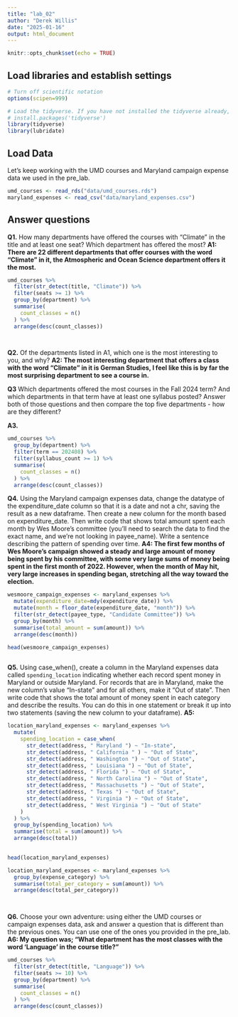```yaml
---
title: "lab_02"
author: "Derek Willis"
date: "2025-01-16"
output: html_document
---
```


```r
knitr::opts_chunk$set(echo = TRUE)
```

## Load libraries and establish settings

```r
# Turn off scientific notation
options(scipen=999)

# Load the tidyverse. If you have not installed the tidyverse already, remove the # from the next line and run it first.  
# install.packages('tidyverse')
library(tidyverse)
library(lubridate)
```

## Load Data

Let's keep working with the UMD courses and Maryland campaign expense data we used in the pre_lab.

```r
umd_courses <- read_rds("data/umd_courses.rds")
maryland_expenses <- read_csv("data/maryland_expenses.csv")
```

## Answer questions

**Q1.** How many departments have offered the courses with "Climate" in the title and at least one seat? Which department has offered the most? **A1: There are 22 different departments that offer courses with the word "Climate" in it, the Atmospheric and Ocean Science department offers it the most.**

```r
umd_courses %>% 
  filter(str_detect(title, "Climate")) %>% 
  filter(seats >= 1) %>%
  group_by(department) %>%
  summarise(
    count_classes = n()
  ) %>%
  arrange(desc(count_classes))

  
```

**Q2.** Of the departments listed in A1, which one is the most interesting to you, and why? **A2: The most interesting department that offers a class with the word "Climate" in it is German Studies, I feel like this is by far the most surprising department to see a course in.**

**Q3** Which departments offered the most courses in the Fall 2024 term? And which departments in that term have at least one syllabus posted? Answer both of those questions and then compare the top five departments - how are they different?

**A3.**

```r
umd_courses %>%
  group_by(department) %>%
  filter(term == 202408) %>%
  filter(syllabus_count >= 1) %>%
  summarise(
    count_classes = n()
  ) %>%
  arrange(desc(count_classes))
```

**Q4.** Using the Maryland campaign expenses data, change the datatype of the expenditure_date column so that it is a date and not a chr, saving the result as a new dataframe. Then create a new column for the month based on expenditure_date. Then write code that shows total amount spent each month by Wes Moore's committee (you'll need to search the data to find the exact name, and we're not looking in payee_name). Write a sentence describing the pattern of spending over time. **A4: The first few months of Wes Moore's campaign showed a steady and large amount of money being spent by his committee, with some very large sums of money being spent in the first month of 2022. However, when the month of May hit, very large increases in spending began, stretching all the way toward the election.**

```r
wesmoore_campaign_expenses <- maryland_expenses %>%
  mutate(expenditure_date=mdy(expenditure_date)) %>%
  mutate(month = floor_date(expenditure_date, "month")) %>%
  filter(str_detect(payee_type, "Candidate Committee")) %>%
  group_by(month) %>%
  summarise(total_amount = sum(amount)) %>%
  arrange(desc(month))

head(wesmoore_campaign_expenses)
  

```

**Q5.** Using case_when(), create a column in the Maryland expenses data called `spending_location` indicating whether each record spent money in Maryland or outside Maryland. For records that are in Maryland, make the new column's value "In-state" and for all others, make it "Out of state". Then write code that shows the total amount of money spent in each category and describe the results. You can do this in one statement or break it up into two statements (saving the new column to your dataframe). **A5:**

```r
location_maryland_expenses <- maryland_expenses %>%
  mutate(
    spending_location = case_when(
      str_detect(address, " Maryland ") ~ "In-state",
      str_detect(address, " California " ) ~ "Out of State",
      str_detect(address, " Washington ") ~ "Out of State",
      str_detect(address, " Louisiana ") ~ "Out of State",
      str_detect(address, " Florida ") ~ "Out of State",
      str_detect(address, " North Carolina ") ~ "Out of State",
      str_detect(address, " Massachusetts ") ~ "Out of State",
      str_detect(address, " Texas ") ~ "Out of State",
      str_detect(address, " Virginia ") ~ "Out of State",
      str_detect(address, " West Virginia ") ~ "Out of State"
    )
  ) %>% 
  group_by(spending_location) %>%
  summarise(total = sum(amount)) %>%
  arrange(desc(total))
  

head(location_maryland_expenses)
```

```r
location_maryland_expenses <- maryland_expenses %>%
  group_by(expense_category) %>%
  summarise(total_per_category = sum(amount)) %>%
  arrange(desc(total_per_category))

  
```

**Q6.** Choose your own adventure: using either the UMD courses or campaign expenses data, ask and answer a question that is different than the previous ones. You can use one of the ones you provided in the pre_lab. **A6: My question was; "What department has the most classes with the word 'Language' in the course title?"**

```r
umd_courses %>%
  filter(str_detect(title, "Language")) %>%
  filter(seats >= 10) %>%
  group_by(department) %>%
  summarise(
    count_classes = n()
  ) %>%
  arrange(desc(count_classes))
```
